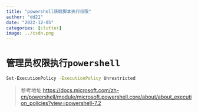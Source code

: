 ```yaml
---
title: "powershell获取脚本执行权限"
author: "dd21"
date: "2022-12-05" 
categories: [clutter]
image: ../csdn.png
---
```




# `管理员权限执行powershell`

```bash
Set-ExecutionPolicy -ExecutionPolicy Unrestricted
```


>参考地址:[https://docs.microsoft.com/zh-cn/powershell/module/microsoft.powershell.core/about/about_execution_policies?view=powershell-7.2](https://docs.microsoft.com/zh-cn/powershell/module/microsoft.powershell.core/about/about_execution_policies?view=powershell-7.2)

